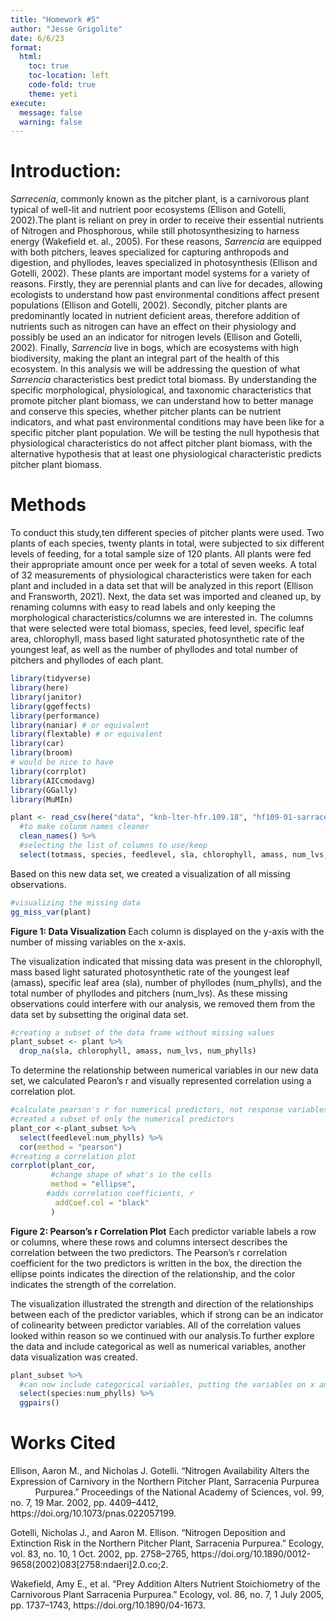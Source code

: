 ```yaml
---
title: "Homework #5"
author: "Jesse Grigolite"
date: 6/6/23
format: 
  html:
    toc: true
    toc-location: left
    code-fold: true
    theme: yeti
execute: 
  message: false
  warning: false
---
```


# Introduction:

*Sarrecenia*, commonly known as the pitcher plant, is a carnivorous plant typical of well-lit and nutrient poor ecosystems (Ellison and Gotelli, 2002).The plant is reliant on prey in order to receive their essential nutrients of Nitrogen and Phosphorous, while still photosynthesizing to harness energy (Wakefield et. al., 2005). For these reasons, *Sarrencia* are equipped with both pitchers, leaves specialized for capturing anthropods and digestion, and phyllodes, leaves specialized in photosynthesis (Ellison and Gotelli, 2002). These plants are important model systems for a variety of reasons. Firstly, they are perennial plants and can live for decades, allowing ecologists to understand how past environmental conditions affect present populations (Ellison and Gotelli, 2002). Secondly, pitcher plants are predominantly located in nutrient deficient areas, therefore addition of nutrients such as nitrogen can have an effect on their physiology and possibly be used an an indicator for nitrogen levels (Ellison and Gotelli, 2002). Finally, *Sarrencia* live in bogs, which are ecosystems with high biodiversity, making the plant an integral part of the health of this ecosystem. In this analysis we will be addressing the question of what *Sarrencia* characteristics best predict total biomass. By understanding the specific morphological, physiological, and taxonomic characteristics that promote pitcher plant biomass, we can understand how to better manage and conserve this species, whether pitcher plants can be nutrient indicators, and what past environmental conditions may have been like for a specific pitcher plant population. We will be testing the null hypothesis that physiological characteristics do not affect pitcher plant biomass, with the alternative hypothesis that at least one physiological characteristic predicts pitcher plant biomass.

# Methods

To conduct this study,ten different species of pitcher plants were used. Two plants of each species, twenty plants in total, were subjected to six different levels of feeding, for a total sample size of 120 plants. All plants were fed their appropriate amount once per week for a total of seven weeks. A total of 32 measurements of physiological characteristics were taken for each plant and included in a data set that will be analyzed in this report (Ellison and Fransworth, 2021). Next, the data set was imported and cleaned up, by renaming columns with easy to read labels and only keeping the morphological characteristics/columns we are interested in. The columns that were selected were total biomass, species, feed level, specific leaf area, chlorophyll, mass based light saturated photosynthetic rate of the youngest leaf, as well as the number of phyllodes and total number of pitchers and phyllodes of each plant.

```r
library(tidyverse)
library(here)
library(janitor)
library(ggeffects)
library(performance)
library(naniar) # or equivalent
library(flextable) # or equivalent
library(car)
library(broom)
# would be nice to have
library(corrplot)
library(AICcmodavg)
library(GGally)
library(MuMIn)
```

```r
plant <- read_csv(here("data", "knb-lter-hfr.109.18", "hf109-01-sarracenia.csv")) %>% 
  #to make colunm names cleaner
  clean_names() %>% 
  #selecting the list of columns to use/keep
  select(totmass, species, feedlevel, sla, chlorophyll, amass, num_lvs, num_phylls)

```

Based on this new data set, we created a visualization of all missing observations.

```r
#visualizing the missing data
gg_miss_var(plant)

```

**Figure 1: Data Visualization** Each column is displayed on the y-axis with the number of missing variables on the x-axis. 

The visualization indicated that missing data was present in the chlorophyll, mass based light saturated photosynthetic rate of the youngest leaf (amass), specific leaf area (sla), number of phyllodes (num_phylls), and the total number of phyllodes and pitchers (num_lvs). As these missing observations could interfere with our analysis, we removed them from the data set by subsetting the original data set.  
```r
#creating a subset of the data frame without missing values
plant_subset <- plant %>% 
  drop_na(sla, chlorophyll, amass, num_lvs, num_phylls)
```
To determine the relationship between numerical variables in our new data set, we calculated Pearon's r and visually represented correlation using a correlation plot.
```r
#calculate pearson's r for numerical predictors, not response variables and not categorical variables
#created a subset of only the numerical predictors
plant_cor <-plant_subset %>% 
  select(feedlevel:num_phylls) %>% 
  cor(method = "pearson")
#creating a correlation plot
corrplot(plant_cor,
         #change shape of what's in the cells
         method = "ellipse",
        #adds correlation coefficients, r
          addCoef.col = "black"
         )
```
**Figure 2: Pearson's r Correlation Plot** Each predictor variable labels a row or columns, where these rows and columns intersect describes the correlation between the two predictors. The Pearson's r correlation coefficient for the two predictors is written in the box, the direction the ellipse points indicates the direction of the relationship, and the color indicates the strength of the correlation.

The visualization illustrated the strength and direction of the relationships between each of the predictor variables, which if strong can be an indicator of colinearity between predictor variables. All of the correlation values looked within reason so we continued with our analysis.To further explore the data and include categorical as well as numerical variables, another data visualization was created.
```r
plant_subset %>% 
  #can now include categorical variables, putting the variables on x and y axis
  select(species:num_phylls) %>% 
  ggpairs()

```



# Works Cited

Ellison, Aaron M., and Nicholas J. Gotelli. "Nitrogen Availability Alters the Expression of Carnivory in the Northern Pitcher Plant, Sarracenia Purpurea            Purpurea." Proceedings of the National Academy of Sciences, vol. 99, no. 7, 19 Mar. 2002, pp. 4409--4412, https://doi.org/10.1073/pnas.022057199.

Gotelli, Nicholas J., and Aaron M. Ellison. "Nitrogen Deposition and Extinction Risk in the Northern Pitcher Plant, Sarracenia Purpurea." Ecology, vol. 83, no. 10, 1 Oct. 2002, pp. 2758--2765, https://doi.org/10.1890/0012-9658(2002)083\[2758:ndaeri\]2.0.co;2.

Wakefield, Amy E., et al. "Prey Addition Alters Nutrient Stoichiometry of the Carnivorous Plant Sarracenia Purpurea." Ecology, vol. 86, no. 7, 1 July 2005, pp. 1737--1743, https://doi.org/10.1890/04-1673.
